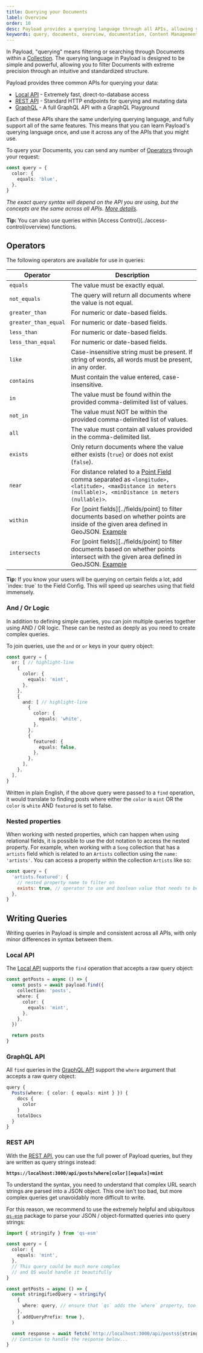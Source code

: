 ```yaml
---
title: Querying your Documents
label: Overview
order: 10
desc: Payload provides a querying language through all APIs, allowing you to filter or search through documents within a Collection.
keywords: query, documents, overview, documentation, Content Management System, cms, headless, javascript, node, react, nextjs
---
```


In Payload, "querying" means filtering or searching through Documents within a [Collection](../configuration/collections). The querying language in Payload is designed to be simple and powerful, allowing you to filter Documents with extreme precision through an intuitive and standardized structure.

Payload provides three common APIs for querying your data:

- [Local API](/docs/local-api/overview) - Extremely fast, direct-to-database access
- [REST API](/docs/rest-api/overview) - Standard HTTP endpoints for querying and mutating data
- [GraphQL](/docs/graphql/overview) - A full GraphQL API with a GraphQL Playground

Each of these APIs share the same underlying querying language, and fully support all of the same features. This means that you can learn Payload's querying language once, and use it across any of the APIs that you might use.

To query your Documents, you can send any number of [Operators](#operators) through your request:

```ts
const query = {
  color: {
    equals: 'blue',
  },
}
```

_The exact query syntax will depend on the API you are using, but the concepts are the same across all APIs. [More details](#writing-queries)._

<Banner>
  <strong>Tip:</strong>
  You can also use queries within [Access Control](../access-control/overview) functions.
</Banner>

## Operators

The following operators are available for use in queries:

| Operator             | Description                                                                                                                                                                         |
| -------------------- | ----------------------------------------------------------------------------------------------------------------------------------------------------------------------------------- |
| `equals`             | The value must be exactly equal.                                                                                                                                                    |
| `not_equals`         | The query will return all documents where the value is not equal.                                                                                                                   |
| `greater_than`       | For numeric or date-based fields.                                                                                                                                                   |
| `greater_than_equal` | For numeric or date-based fields.                                                                                                                                                   |
| `less_than`          | For numeric or date-based fields.                                                                                                                                                   |
| `less_than_equal`    | For numeric or date-based fields.                                                                                                                                                   |
| `like`               | Case-insensitive string must be present. If string of words, all words must be present, in any order.                                                                               |
| `contains`           | Must contain the value entered, case-insensitive.                                                                                                                                   |
| `in`                 | The value must be found within the provided comma-delimited list of values.                                                                                                         |
| `not_in`             | The value must NOT be within the provided comma-delimited list of values.                                                                                                           |
| `all`                | The value must contain all values provided in the comma-delimited list.                                                                                                             |
| `exists`             | Only return documents where the value either exists (`true`) or does not exist (`false`).                                                                                           |
| `near`               | For distance related to a [Point Field](../fields/point) comma separated as `<longitude>, <latitude>, <maxDistance in meters (nullable)>, <minDistance in meters (nullable)>`.      |
| `within`             | For [point fields][../fields/point] to filter documents based on whether points are inside of the given area defined in GeoJSON. [Example](../fields/point#querying---within)       |
| `intersects`         | For [point fields][../fields/point] to filter documents based on whether points intersect with the given area  defined in GeoJSON. [Example](../fields/point#querying---intersects) |

<Banner type="success">
  <strong>Tip:</strong>
  If you know your users will be querying on certain fields a lot, add `index: true` to the Field Config. This will speed up searches using that field immensely.
</Banner>

### And / Or Logic

In addition to defining simple queries, you can join multiple queries together using AND / OR logic. These can be nested as deeply as you need to create complex queries.

To join queries, use the `and` or `or` keys in your query object:

```ts
const query = {
  or: [ // highlight-line
    {
      color: {
        equals: 'mint',
      },
    },
    {
      and: [ // highlight-line
        {
          color: {
            equals: 'white',
          },
        },
        {
          featured: {
            equals: false,
          },
        },
      ],
    },
  ],
}
```

Written in plain English, if the above query were passed to a `find` operation, it would translate to finding posts where either the `color` is `mint` OR the `color` is `white` AND `featured` is set to false.

### Nested properties

When working with nested properties, which can happen when using relational fields, it is possible to use the dot notation to access the nested property. For example, when working with a `Song` collection that has a `artists` field which is related to an `Artists` collection using the `name: 'artists'`. You can access a property within the collection `Artists` like so:

```js
const query = {
  'artists.featured': {
    // nested property name to filter on
    exists: true, // operator to use and boolean value that needs to be true
  },
}
```

## Writing Queries

Writing queries in Payload is simple and consistent across all APIs, with only minor differences in syntax between them.

### Local API

The [Local API](../local-api/overview) supports the `find` operation that accepts a raw query object:

```ts
const getPosts = async () => {
  const posts = await payload.find({
    collection: 'posts',
    where: {
      color: {
        equals: 'mint',
      },
    },
  })

  return posts
}
```

### GraphQL API

All `find` queries in the [GraphQL API](../graphql/overview) support the `where` argument that accepts a raw query object:

```ts
query {
  Posts(where: { color: { equals: mint } }) {
    docs {
      color
    }
    totalDocs
  }
}
```

### REST API

With the [REST API](../rest-api/overview), you can use the full power of Payload queries, but they are written as query strings instead:

**`https://localhost:3000/api/posts?where[color][equals]=mint`**

To understand the syntax, you need to understand that complex URL search strings are parsed into a JSON object. This one isn't too bad, but more complex queries get unavoidably more difficult to write.

For this reason, we recommend to use the extremely helpful and ubiquitous [`qs-esm`](https://www.npmjs.com/package/qs-esm) package to parse your JSON / object-formatted queries into query strings:

```ts
import { stringify } from 'qs-esm'

const query = {
  color: {
    equals: 'mint',
  },
  // This query could be much more complex
  // and QS would handle it beautifully
}

const getPosts = async () => {
  const stringifiedQuery = stringify(
    {
      where: query, // ensure that `qs` adds the `where` property, too!
    },
    { addQueryPrefix: true },
  )

  const response = await fetch(`http://localhost:3000/api/posts${stringifiedQuery}`)
  // Continue to handle the response below...
}
```
